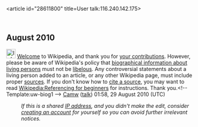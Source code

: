 <article id="28611800" title=User talk:116.240.142.175>
	<talkpage id="28611800" title="User talk:116.240.142.175">
== August 2010 ==
[[Image:Information.svg|25px]] [[Wikipedia:Introduction|Welcome]] to Wikipedia, and thank you for [[Special:Contributions/116.240.142.175|your contributions]]. However, please be aware of Wikipedia's policy that [[Wikipedia:Biographies of living persons|biographical information about living persons]] must not be [[Wikipedia:Libel|libelous]]. Any controversial statements about a living person added to an article, or any other Wikipedia page, must include proper [[Wikipedia:Verifiability|sources]]. If you don't know how to [[WP:Citing sources|cite a source]], you may want to read [[Wikipedia:Referencing for beginners]] for instructions. Thank you.&lt;!-- Template:uw-biog1 --&gt; [[User:Camw|Camw]] ([[User talk:Camw|talk]]) 01:58, 29 August 2010 (UTC)
:''If this is a shared [[IP address]], and you didn't make the edit, consider [[Wikipedia:Why create an account?|creating an account]] for yourself so you can avoid further irrelevant notices.''
	</talkpage>
</article>